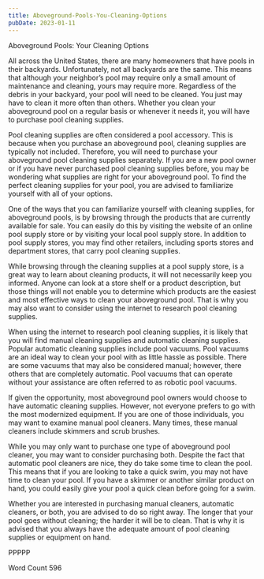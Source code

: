 ```yaml
---
title: Aboveground-Pools-You-Cleaning-Options
pubDate: 2023-01-11
---
```


Aboveground Pools:  Your Cleaning Options

All across the United States, there are many homeowners that have pools in their backyards.  Unfortunately, not all backyards are the same.  This means that although your neighbor’s pool may require only a small amount of maintenance and cleaning, yours may require more. Regardless of the debris in your backyard, your pool will need to be cleaned. You just may have to clean it more often than others.  Whether you clean your aboveground pool on a regular basis or whenever it needs it, you will have to purchase pool cleaning supplies.

Pool cleaning supplies are often considered a pool accessory.  This is because when you purchase an aboveground pool, cleaning supplies are typically not included. Therefore, you will need to purchase your aboveground pool cleaning supplies separately.  If you are a new pool owner or if you have never purchased pool cleaning supplies before, you may be wondering what supplies are right for your aboveground pool. To find the perfect cleaning supplies for your pool, you are advised to familiarize yourself with all of your options.

One of the ways that you can familiarize yourself with cleaning supplies, for aboveground pools, is by browsing through the products that are currently available for sale. You can easily do this by visiting the website of an online pool supply store or by visiting your local pool supply store.  In addition to pool supply stores, you may find other retailers, including sports stores and department stores, that carry pool cleaning supplies. 

While browsing through the cleaning supplies at a pool supply store, is a great way to learn about cleaning products, it will not necessarily keep you informed. Anyone can look at a store shelf or a product description, but those things will not enable you to determine which products are the easiest and most effective ways to clean your aboveground pool. That is why you may also want to consider using the internet to research pool cleaning supplies.

When using the internet to research pool cleaning supplies, it is likely that you will find manual cleaning supplies and automatic cleaning supplies. Popular automatic cleaning supplies include pool vacuums.  Pool vacuums are an ideal way to clean your pool with as little hassle as possible.  There are some vacuums that may also be considered manual; however, there others that are completely automatic. Pool vacuums that can operate without your assistance are often referred to as robotic pool vacuums.  

If given the opportunity, most aboveground pool owners would choose to have automatic cleaning supplies.  However, not everyone prefers to go with the most modernized equipment.  If you are one of those individuals, you may want to examine manual pool cleaners. Many times, these manual cleaners include skimmers and scrub brushes.  

While you may only want to purchase one type of aboveground pool cleaner, you may want to consider purchasing both. Despite the fact that automatic pool cleaners are nice, they do take some time to clean the pool. This means that if you are looking to take a quick swim, you may not have time to clean your pool.  If you have a skimmer or another similar product on hand, you could easily give your pool a quick clean before going for a swim.

Whether you are interested in purchasing manual cleaners, automatic cleaners, or both, you are advised to do so right away. The longer that your pool goes without cleaning; the harder it will be to clean. That is why it is advised that you always have the adequate amount of pool cleaning supplies or equipment on hand. 

PPPPP

Word Count 596